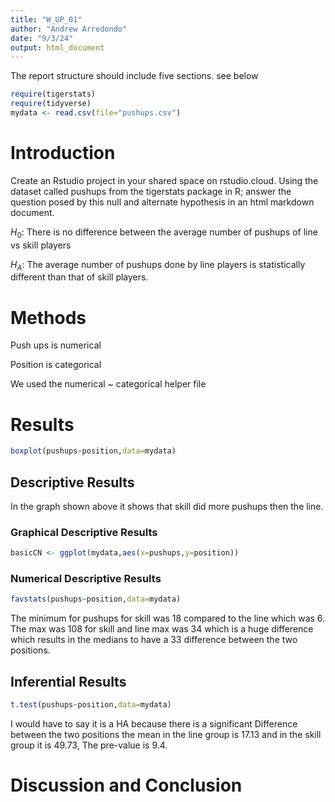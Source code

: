 ```yaml
---
title: "W_UP_01"
author: "Andrew Arredondo"
date: "9/3/24"
output: html_document
---
```




The report structure should include five sections.  see below



```r
require(tigerstats)
require(tidyverse)
mydata <- read.csv(file="pushups.csv")
```

# Introduction

<!--In this section you explain what you are trying to show. Where did the data come from? What is the research or other question you are trying to answer?!-->

Create an Rstudio project in your shared space on rstudio.cloud.  Using the dataset called pushups from the tigerstats package in R; answer the question posed by this null and alternate hypothesis in an html markdown document.

$H_0$: There is no difference between the average number of pushups of line vs skill players

$H_A$: The average number of pushups done by line players is statistically different than that of skill players.

# Methods

<!--Decide on your methods: use "variable analysis" or other appropriate descriptors. Make sure to choose at least one graphical method and at least one numerical method.!-->

Push ups is numerical 

Position is categorical 

We used the numerical ~ categorical helper file

# Results

<!--Divide this section into two sub-sections: One for your descriptive results and one for your inferential results.!-->
```r
boxplot(pushups~position,data=mydata)
```


## Descriptive Results

In the graph shown above it shows that skill did more pushups then the line. 

### Graphical Descriptive Results

<!--Graphical results here. Make sure to show your code. Provide appropriate labels for axes, giving units if possible, and provide a good title for the graph, too. Use the graphical results to describe the patterns if any that exist in the data as focused toward the research question!-->


  ```r
basicCN <- ggplot(mydata,aes(x=pushups,y=position))
```

  
  
### Numerical Descriptive Results

<!--Numerical results go here. Use the numerical results to describe the patterns if any that exist in the data as focused toward the research question!-->
```r
favstats(pushups~position,data=mydata)
```
The minimum for pushups for skill was 18 compared to the line which was 6. The max was 108 for skill and line max was 34 which is a huge difference which results in the medians to have a 33 difference between the two positions.


## Inferential Results

<!--State hypothesis clearly. Make sure your discussion of the inferential test covers all the aspects that the test output produces, such as test statistic, p-value etc. Make a decision about the null hypothesis, explain the assumptions on which the selected test/procedure was based, and why the chosen procedure satisfys the assumptions and is appropriate to answer the research question!-->

```r
t.test(pushups~position,data=mydata)
```


I would have to say it is a HA because there is a significant Difference between the two positions the mean in the line group is 17.13 and in the skill group it is 49.73, The pre-value is 9.4. 




# Discussion and Conclusion

<!--Discussion and conclusion here. If you found a relationship be sure to consider whether the relationship occurs because one of the variavbles causes the other, or whether they perhasps are related for some other reason. Watch the chapter 6 videos from the GeorgeTown videos collection.!-->

